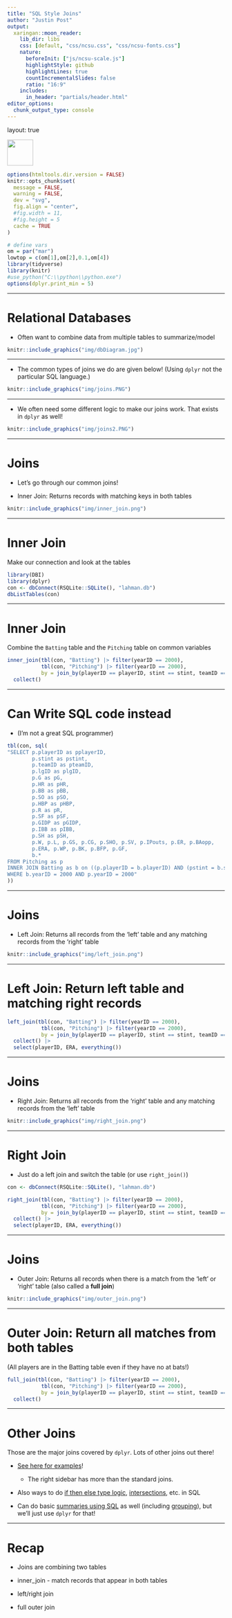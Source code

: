```yaml
---
title: "SQL Style Joins"
author: "Justin Post"
output:
  xaringan::moon_reader:
    lib_dir: libs
    css: [default, "css/ncsu.css", "css/ncsu-fonts.css"]
    nature:
      beforeInit: ["js/ncsu-scale.js"]
      highlightStyle: github
      highlightLines: true
      countIncrementalSlides: false
      ratio: "16:9"
    includes:
      in_header: "partials/header.html"
editor_options: 
  chunk_output_type: console
---
```



layout: true

<div class="my-footer"><img src="img/logo.png" style="height: 60px;"/></div> 

```r
options(htmltools.dir.version = FALSE)
knitr::opts_chunk$set(
  message = FALSE,
  warning = FALSE,
  dev = "svg",
  fig.align = "center",
  #fig.width = 11,
  #fig.height = 5
  cache = TRUE
)

# define vars
om = par("mar")
lowtop = c(om[1],om[2],0.1,om[4])
library(tidyverse)
library(knitr)
#use_python("C:\\python\\python.exe")
options(dplyr.print_min = 5)
```

---

# Relational Databases

- Often want to combine data from multiple tables to summarize/model

```r
knitr::include_graphics("img/dbDiagram.jpg")
```

---

- The common types of joins we do are given below! (Using `dplyr` not the particular SQL language.)

```r
knitr::include_graphics("img/joins.PNG")
```


---

- We often need some different logic to make our joins work. That exists in `dplyr` as well!

```r
knitr::include_graphics("img/joins2.PNG")
```


---

# Joins


- Let's go through our common joins!

- Inner Join: Returns records with matching keys in both tables

```r
knitr::include_graphics("img/inner_join.png")
```


---

# Inner Join

Make our connection and look at the tables

```r
library(DBI)
library(dplyr)
con <- dbConnect(RSQLite::SQLite(), "lahman.db")
dbListTables(con)
```

---

# Inner Join

Combine the `Batting` table and the `Pitching` table on common variables

```r
inner_join(tbl(con, "Batting") |> filter(yearID == 2000), 
           tbl(con, "Pitching") |> filter(yearID == 2000),
           by = join_by(playerID == playerID, stint == stint, teamID == teamID, lgID == lgID)) |>
  collect()
```


---

# Can Write SQL code instead

- (I'm not a great SQL programmer)

```r
tbl(con, sql(
"SELECT p.playerID as pplayerID,
        p.stint as pstint,
        p.teamID as pteamID,
        p.lgID as plgID,
        p.G as pG,
        p.HR as pHR,
        p.BB as pBB,
        p.SO as pSO,
        p.HBP as pHBP,
        p.R as pR,
        p.SF as pSF,
        p.GIDP as pGIDP,
        p.IBB as pIBB,
        p.SH as pSH,
        p.W, p.L, p.GS, p.CG, p.SHO, p.SV, p.IPouts, p.ER, p.BAopp, 
        p.ERA, p.WP, p.BK, p.BFP, p.GF,
        b.*
FROM Pitching as p
INNER JOIN Batting as b on ((p.playerID = b.playerID) AND (pstint = b.stint) AND (pteamID = b.teamID) AND (plgID = b.lgID))
WHERE b.yearID = 2000 AND p.yearID = 2000"
)) 
```


---

# Joins

- Left Join: Returns all records from the 'left' table and any matching records from the 'right' table

```r
knitr::include_graphics("img/left_join.png")
```


---

# Left Join: Return left table and matching right records

```r
left_join(tbl(con, "Batting") |> filter(yearID == 2000), 
           tbl(con, "Pitching") |> filter(yearID == 2000),
           by = join_by(playerID == playerID, stint == stint, teamID == teamID, lgID == lgID)) |>
  collect() |>
  select(playerID, ERA, everything())
```


---

# Joins

- Right Join: Returns all records from the 'right' table and any matching records from the 'left' table

```r
knitr::include_graphics("img/right_join.png")
```

---

# Right Join

- Just do a left join and switch the table (or use `right_join()`)

```r
con <- dbConnect(RSQLite::SQLite(), "lahman.db")
```

```r
right_join(tbl(con, "Batting") |> filter(yearID == 2000),
           tbl(con, "Pitching") |> filter(yearID == 2000),
           by = join_by(playerID == playerID, stint == stint, teamID == teamID, lgID == lgID)) |>
  collect() |>
  select(playerID, ERA, everything())
```


---

# Joins

- Outer Join: Returns all records when there is a match from the 'left' or 'right' table (also called a **full join**)

```r
knitr::include_graphics("img/outer_join.png")
```

---

# Outer Join: Return all matches from both tables

(All players are in the Batting table even if they have no at bats!)

```r
full_join(tbl(con, "Batting") |> filter(yearID == 2000),
           tbl(con, "Pitching") |> filter(yearID == 2000),
           by = join_by(playerID == playerID, stint == stint, teamID == teamID, lgID == lgID)) |>
  collect()
```


---

# Other Joins

Those are the major joins covered by `dplyr`. Lots of other joins out there!

- [See here for examples](https://www.sqlitetutorial.net/sqlite-join/)! 

    + The right sidebar has more than the standard joins.

- Also ways to do [if then else type logic](https://www.sqlitetutorial.net/sqlite-case/), [intersections](https://www.sqlitetutorial.net/sqlite-intersect/), etc. in SQL

- Can do basic [summaries using SQL](https://www.sqlitetutorial.net/sqlite-avg/) as well (including [grouping](https://www.sqlitetutorial.net/sqlite-group-by/)), but we'll just use `dplyr` for that!


---

# Recap

- Joins are combining two tables

- inner_join - match records that appear in both tables
 
- left/right join

- full outer join

